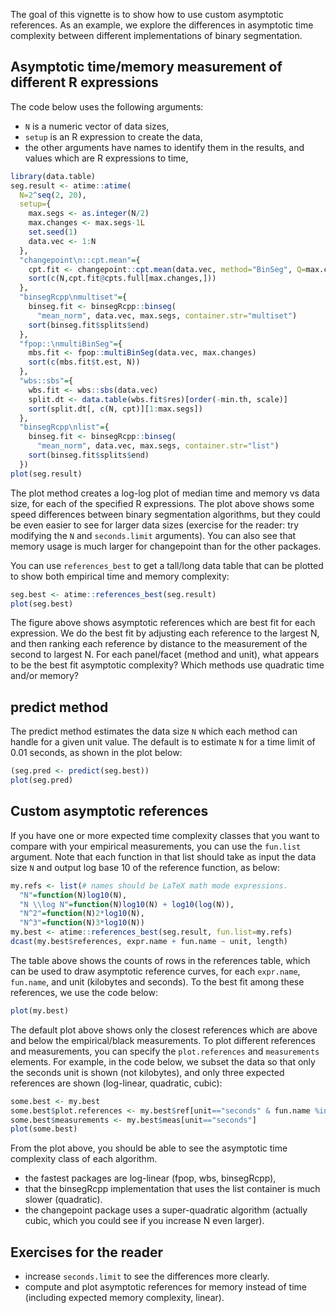 <!--
%\VignetteEngine{litedown::vignette}
%\VignetteIndexEntry{Custom References}
-->

The goal of this vignette is to show how to use custom asymptotic
references. As an example, we explore the differences in asymptotic
time complexity between different implementations of binary
segmentation.

## Asymptotic time/memory measurement of different R expressions

The code below uses the following arguments:

* `N` is a numeric vector of data sizes,
* `setup` is an R expression to create the data,
* the other arguments have names to identify them in the results, and
  values which are R expressions to time,

```r
library(data.table)
seg.result <- atime::atime(
  N=2^seq(2, 20),
  setup={
    max.segs <- as.integer(N/2)
    max.changes <- max.segs-1L
    set.seed(1)
    data.vec <- 1:N
  },
  "changepoint\n::cpt.mean"={
    cpt.fit <- changepoint::cpt.mean(data.vec, method="BinSeg", Q=max.changes)
    sort(c(N,cpt.fit@cpts.full[max.changes,]))
  },
  "binsegRcpp\nmultiset"={
    binseg.fit <- binsegRcpp::binseg(
      "mean_norm", data.vec, max.segs, container.str="multiset")
    sort(binseg.fit$splits$end)
  },
  "fpop::\nmultiBinSeg"={
    mbs.fit <- fpop::multiBinSeg(data.vec, max.changes)
    sort(c(mbs.fit$t.est, N))
  },
  "wbs::sbs"={
    wbs.fit <- wbs::sbs(data.vec)
    split.dt <- data.table(wbs.fit$res)[order(-min.th, scale)]
    sort(split.dt[, c(N, cpt)][1:max.segs])
  },
  "binsegRcpp\nlist"={
    binseg.fit <- binsegRcpp::binseg(
      "mean_norm", data.vec, max.segs, container.str="list")
    sort(binseg.fit$splits$end)
  })
plot(seg.result)
```

The plot method creates a log-log plot of median time and memory vs
data size, for each of the specified R expressions. 
The plot above shows some speed differences between binary
segmentation algorithms, but they could be even easier to see for
larger data sizes (exercise for the reader: try modifying the `N` and
`seconds.limit` arguments). You can also see that memory usage is much
larger for changepoint than for the other packages.

You can use
`references_best` to get a tall/long data table that can be plotted to
show both empirical time and memory complexity:

```r
seg.best <- atime::references_best(seg.result)
plot(seg.best)
```

The figure above shows asymptotic references which are best fit for
each expression. We do the best fit by adjusting each reference to the
largest N, and then ranking each reference by distance to the
measurement of the second to largest N. For each panel/facet (method and unit), what appears to be the best fit asymptotic complexity? Which methods use quadratic time and/or memory?

## predict method

The predict method estimates the data size `N` which each method can handle for a given unit value. The default is to estimate `N` for a time limit of 0.01 seconds, as shown in the plot below:

```r
(seg.pred <- predict(seg.best))
plot(seg.pred)
```

## Custom asymptotic references

If you have one or more expected time complexity classes that you want
to compare with your empirical measurements, you can use the
`fun.list` argument. Note that each function in that list should take
as input the data size `N` and output log base 10 of the reference
function, as below:

```r
my.refs <- list(# names should be LaTeX math mode expressions.
  "N"=function(N)log10(N),
  "N \\log N"=function(N)log10(N) + log10(log(N)),
  "N^2"=function(N)2*log10(N),
  "N^3"=function(N)3*log10(N))
my.best <- atime::references_best(seg.result, fun.list=my.refs)
dcast(my.best$references, expr.name + fun.name ~ unit, length)
```

The table above shows the counts of rows in the references table, which can be used to draw asymptotic reference curves, for each `expr.name`, `fun.name`, and unit (kilobytes and seconds). 
To the best fit among these references, we use the code below:

```r
plot(my.best)
```

The default plot above shows only the closest references which are above and below the empirical/black measurements. To plot different references and measurements, you can specify the `plot.references` and `measurements` elements. For example, in the code below, we subset the data so that only the seconds unit is shown (not kilobytes), and only three expected references are shown (log-linear, quadratic, cubic):


```r
some.best <- my.best
some.best$plot.references <- my.best$ref[unit=="seconds" & fun.name %in% c("N log N","N^2","N^3")]
some.best$measurements <- my.best$meas[unit=="seconds"]
plot(some.best)
```

From the plot above, you should be able to see the asymptotic time
complexity class of each algorithm. 

* the fastest packages are log-linear (fpop, wbs, binsegRcpp), 
* that the binsegRcpp implementation that uses the list container is
  much slower (quadratic).
* the changepoint package uses a super-quadratic algorithm (actually
  cubic, which you could see if you increase N even larger).

## Exercises for the reader

* increase `seconds.limit` to see the differences more clearly.
* compute and plot asymptotic references for memory instead of time
  (including expected memory complexity, linear).
